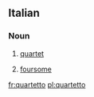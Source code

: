 ==Italian==

===Noun===
{{it-noun|quartett|m|o|i}}

#{{music|lang=it}} [[quartet]]
# [[foursome]]

[[fr:quartetto]]
[[pl:quartetto]]